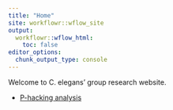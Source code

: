 ```yaml
---
title: "Home"
site: workflowr::wflow_site
output:
  workflowr::wflow_html:
    toc: false
editor_options:
  chunk_output_type: console
---
```


Welcome to C. elegans' group research website.

* [P-hacking analysis](P-hacking_COVID-19_c.elegans.html)

